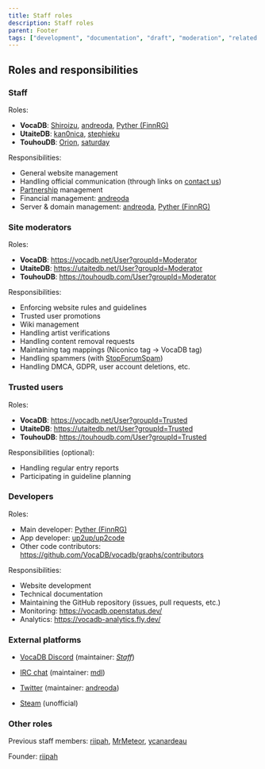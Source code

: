 ---
title: Staff roles
description: Staff roles
parent: Footer
tags: ["development", "documentation", "draft", "moderation", "related websites", "staff", "user", "vocadb"]
---

## Roles and responsibilities

### Staff

Roles:

- **VocaDB**: [Shiroizu](https://vocadb.net/Profile/Shiroizu), [andreoda](https://vocadb.net/Profile/andreoda), [Pyther (FinnRG)](https://vocadb.net/Profile/Pyther)
- **UtaiteDB**: [kan0nica](https://utaitedb.net/Profile/kan0nica), [stephieku](https://utaitedb.net/Profile/stephieku)
- **TouhouDB**: [Orion](https://touhoudb.com/Profile/Orion), [saturday](https://touhoudb.com/Profile/saturday)

Responsibilities:

- General website management
- Handling official communication (through links on [contact us](/docs/footer/contact))
- [Partnership](/docs/documentation/vocadb-partner-websites) management
- Financial management: [andreoda](https://vocadb.net/Profile/andreoda)
- Server & domain management: [andreoda](https://vocadb.net/Profile/andreoda), [Pyther (FinnRG)](https://vocadb.net/Profile/Pyther)

### Site moderators

Roles:

- **VocaDB**: https://vocadb.net/User?groupId=Moderator
- **UtaiteDB**: https://utaitedb.net/User?groupId=Moderator
- **TouhouDB**: https://touhoudb.com/User?groupId=Moderator

Responsibilities:

- Enforcing website rules and guidelines
- Trusted user promotions
- Wiki management
- Handling artist verifications
- Handling content removal requests
- Maintaining tag mappings (Niconico tag -> VocaDB tag)
- Handling spammers (with [StopForumSpam](https://www.stopforumspam.com/))
- Handling DMCA, GDPR, user account deletions, etc.

### Trusted users

Roles:

- **VocaDB**: https://vocadb.net/User?groupId=Trusted
- **UtaiteDB**: https://utaitedb.net/User?groupId=Trusted
- **TouhouDB**: https://touhoudb.com/User?groupId=Trusted

Responsibilities (optional):

- Handling regular entry reports
- Participating in guideline planning

### Developers

Roles:

- Main developer: [Pyther (FinnRG)](https://vocadb.net/Profile/Pyther)
- App developer: [up2up/up2code](https://vocadb.net/Profile/up2up)
- Other code contributors: https://github.com/VocaDB/vocadb/graphs/contributors

Responsibilities:

- Website development
- Technical documentation
- Maintaining the GitHub repository (issues, pull requests, etc.)
- Monitoring: https://vocadb.openstatus.dev/
- Analytics: https://vocadb-analytics.fly.dev/

### External platforms

- [VocaDB Discord](https://discord.com/invite/3bwXQNXKCz) (maintainer: [*Staff*](https://vocadb.net/User?disabledUsers=false&filter=&groupId=Admin&knowsLanguage=&onlyVerifiedArtists=false&page=1&pageSize=20&sort=RegisterDate))
- [IRC chat](https://vocadb.net/Home/Chat) (maintainer: [mdl](https://vocadb.net/profile/mdl))
- [Twitter](https://twitter.com/VocaDB) (maintainer: [andreoda](https://vocadb.net/Profile/andreoda))

- [Steam](https://steamcommunity.com/groups/vocadb) (unofficial)

### Other roles

Previous staff members: [riipah](https://vocadb.net/Profile/riipah), [MrMeteor](https://vocadb.net/Profile/MrMeteor), [ycanardeau](https://vocadb.net/Profile/ycanardeau)

Founder: [riipah](https://vocadb.net/Profile/riipah)